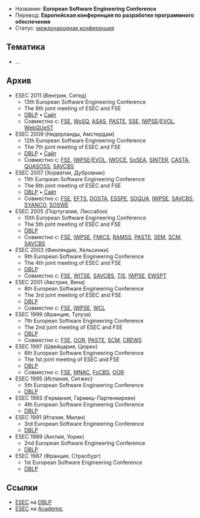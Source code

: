 * Название: '''European Software Engineering Conference'''
* Перевод: '''Европейская конференция по разработке программного обеспечения'''
* Статус: [[International-Conference|международная конференция]]

== Тематика ==
* …

== Архив ==
* ESEC 2011 (Венгрия, Сегед)
** 13th European Software Engineering Conference
** The 8th joint meeting of ESEC and FSE
** [http://dblp.uni-trier.de/db/conf/sigsoft/fse2011.html DBLP] • [http://2011.esec-fse.org/ Сайт]
** Совместно с: [[FSE]], [[WoSQ]], [[ASAS]], [[PASTE]], [[SSE]], [[IWPSE]]/[[EVOL]], [[WebQUeST]]
* ESEC 2009 (Нидерланды, Амстердам)
** 12th European Software Engineering Conference
** The 7th joint meeting of ESEC and FSE
** [http://dblp.uni-trier.de/db/conf/sigsoft/fse2009.html DBLP] • [http://www.esec-fse-2009.ewi.tudelft.nl/ Сайт]
** Совместно с: [[FSE]], [[IWPSE]]/[[EVOL]], [[IWOCE]], [[SoSEA]], [[SINTER]], [[CASTA]], [[QUASOSS]], [[SAVCBS]]
* ESEC 2007 (Хорватия, Дубровник)
** 11th European Software Engineering Conference
** The 6th joint meeting of ESEC and FSE
** [http://dblp.uni-trier.de/db/conf/sigsoft/fse2007.html DBLP] • [http://www.idt.mdh.se/esec-fse-2007/ Сайт]
** Совместно с: [[FSE]], [[EFTS]], [[DOSTA]], [[ESSPE]], [[SOQUA]], [[IWPSE]], [[SAVCBS]], [[SYANCO]], [[SOSWE]]
* ESEC 2005 (Португалия, Лиссабон)
** 10th European Software Engineering Conference
** The 5th joint meeting of ESEC and FSE
** [http://dblp.uni-trier.de/db/conf/sigsoft/fse2005.html DBLP]
** Совместно с: [[FSE]], [[IWPSE]], [[FMICS]], [[RAMSS]], [[PASTE]], [[SEM]], [[SCM]], [[SAVCBS]]
* ESEC 2003 (Финляндия, Хельсинки)
** 9th European Software Engineering Conference
** The 4th joint meeting of ESEC and FSE
** [http://dblp.uni-trier.de/db/conf/sigsoft/fse2003.html DBLP]
** Совместно с: [[FSE]], [[WITSE]], [[SAVCBS]], [[TIS]], [[IWPSE]], [[EWSPT]]
* ESEC 2001 (Австрия, Вена)
** 8th European Software Engineering Conference
** The 3rd joint meeting of ESEC and FSE
** [http://dblp.uni-trier.de/db/conf/sigsoft/fse2001.html DBLP]
** Совместно с: [[FSE]], [[IWPSE]], [[WCL]]
* ESEC 1999 (Франция, Тулуза)
** 7th European Software Engineering Conference
** The 2nd joint meeting of ESEC and FSE
** [http://dblp.uni-trier.de/db/conf/esec/esec99.html DBLP]
** Совместно с: [[FSE]], [[OOR]], [[PASTE]], [[SCM]], [[CREWS]]
* ESEC 1997 (Швейцария, Цюрих)
** 6th European Software Engineering Conference
** The 1st joint meeting of ESEC and FSE
** [http://dblp.uni-trier.de/db/conf/esec/esec97.html DBLP]
** Совместно с: [[FSE]], [[MNAC]], [[FoCBS]], [[OOR]]
* ESEC 1995 (Испания, Ситжес)
** 5th European Software Engineering Conference
** [http://dblp.uni-trier.de/db/conf/esec/esec95.html DBLP]
* ESEC 1993 (Германия, Гармиш-Партенкирхен)
** 4th European Software Engineering Conference
** [http://dblp.uni-trier.de/db/conf/esec/esec93.html DBLP]
* ESEC 1991 (Италия, Милан)
** 3rd European Software Engineering Conference
** [http://dblp.uni-trier.de/db/conf/esec/esec91.html DBLP]
* ESEC 1989 (Англия, Уорик)
** 2nd European Software Engineering Conference
** [http://dblp.uni-trier.de/db/conf/esec/esec89.html DBLP]
* ESEC 1987 (Франция, Страсбург)
** 1st European Software Engineering Conference
** [http://dblp.uni-trier.de/db/conf/esec/esec87.html DBLP]

== Ссылки ==
* [http://dblp.uni-trier.de/db/conf/esec/ ESEC] на [[DBLP]]
* [http://academic.research.microsoft.com/Conference/682/ ESEC] на [[Academic]]
